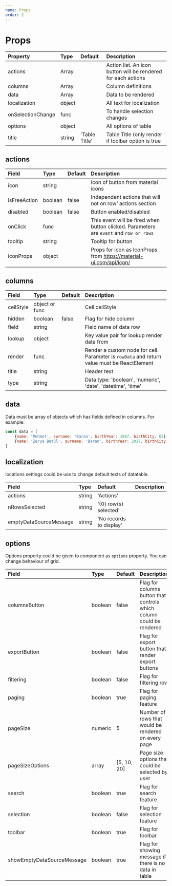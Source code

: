 ```yaml
---
name: Props
order: 2
---
```



# Props

| Property            | Type   | Default           | Description                                                       |
|:--------------------|:-------|:------------------|:------------------------------------------------------------------|
| actions             | Array  |                   | Action list. An icon button will be rendered for each actions     |
| columns             | Array  |                   | Column definitions                                                |
| data                | Array  |                   | Data to be rendered                                               |
| localization        | object |                   | All text for localization                                         |
| onSelectionChange   | func   |                   | To handle selection changes                                       |
| options             | object |                   | All options of table                                              |
| title               | string | 'Table Title'     | Table Title (only render if toolbar option is true                |


## actions

| Field         | Type      | Default   | Description                                                                               |
|:--------------|:----------|:----------|:------------------------------------------------------------------------------------------|
| icon          | string    |           | Icon of button from material icons                                                        |
| isFreeAction  | boolean   | false     | Independent actions that will not on row' actions section                                 |
| disabled      | boolean   | false     | Button enabled/disabled                                                                   |
| onClick       | func      |           | This event will be fired when button clicked. Parameters are `event` and `row or rows`    |
| tooltip       | string    |           | Tooltip for button                                                                        |
| iconProps     | object    |           | Props for icon as IconProps from https://material-ui.com/api/icon/                        |

## columns

| Field     | Type            | Default   | Description                                                                                   |
|:----------|:----------------|:----------|:----------------------------------------------------------------------------------------------|
| cellStyle | object or func  |           | Cell cellStyle                                                                                |
| hidden    | boolean         | false     | Flag for hide column                                                                          |
| field     | string          |           | Field name of data row                                                                        |
| lookup    | object          |           | Key value pair for lookup render data from                                                    |
| render    | func            |           | Render a custom node for cell. Parameter is `rowData` and return value must be ReactElement   |
| title     | string          |           | Header text                                                                                   |
| type      | string          |           | Data type: 'boolean', 'numeric', 'date', 'datetime', 'time'                                   |

## data

Data must be array of objects which has fields defined in columns. For example:

```js
const data = [
    {name: 'Mehmet', surname: 'Baran', birthYear: 1987, birthCity: 63},
    {name: 'Zerya Betül', surname: 'Baran', birthYear: 2017, birthCity: 34},
]

```

## localization

locations settings could be use to change default texts of datatable.

| Field                 | Type    | Default                | Description         |
|:----------------------|:--------|:-----------------------|:--------------------|
| actions               | string  | 'Actions'              |                     |
| nRowsSelected         | string  | '{0} row(s) selected'  |                     |
|emptyDataSourceMessage | string  | 'No records to display'|                     |

## options

Options property could be given to component as `options` property. You can change behaviour of grid.

| Field                      | Type      | Default       | Description                                                                       |
|:---------------------------|:----------|:--------------|:----------------------------------------------------------------------------------|
| columnsButton              | boolean   | false         | Flag for columns button that controls which column could be rendered              |
| exportButton               | boolean   | false         | Flag for export button that render export buttons                                 |
| filtering                  | boolean   | false         | Flag for filtering row                                                            |
| paging                     | boolean   | true          | Flag for paging feature                                                           |
| pageSize                   | numeric   | 5             | Number of rows that would be rendered on every page                               |
| pageSizeOptions            | array     | [5, 10, 20]   | Page size options that could be selected by user                                  |
| search                     | boolean   | true          | Flag for search feature                                                           |
| selection                  | boolean   | false         | Flag for selection feature                                                        |
| toolbar                    | boolean   | true          | Flag for toolbar                                                                  |
| showEmptyDataSourceMessage | boolean   | true          | Flag for showing message if there is no data in table                             |